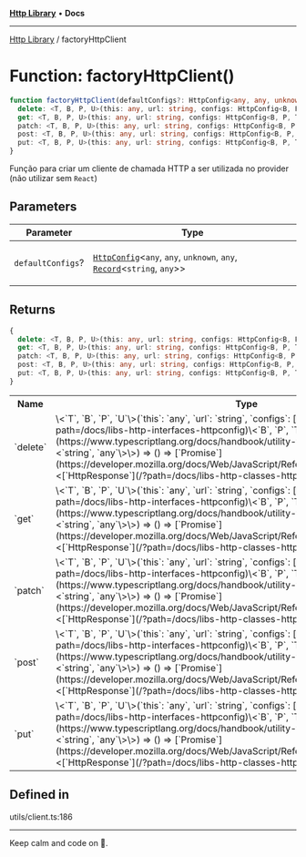 
<Meta title="Libs/Http/functions/factoryHttpClient" />



[**Http Library**](/?path=/docs/libs-http-overview--page) • **Docs**

***

[Http Library](/?path=/docs/libs-http-overview--page) / factoryHttpClient

# Function: factoryHttpClient()

```ts
function factoryHttpClient(defaultConfigs?: HttpConfig<any, any, unknown, any, Record<string, any>>): {
  delete: <T, B, P, U>(this: any, url: string, configs: HttpConfig<B, P, T, U, Record<string, any>>) => () => Promise<HttpResponse<T, B, P, U>>;
  get: <T, B, P, U>(this: any, url: string, configs: HttpConfig<B, P, T, U, Record<string, any>>) => () => Promise<HttpResponse<T, B, P, U>>;
  patch: <T, B, P, U>(this: any, url: string, configs: HttpConfig<B, P, T, U, Record<string, any>>) => () => Promise<HttpResponse<T, B, P, U>>;
  post: <T, B, P, U>(this: any, url: string, configs: HttpConfig<B, P, T, U, Record<string, any>>) => () => Promise<HttpResponse<T, B, P, U>>;
  put: <T, B, P, U>(this: any, url: string, configs: HttpConfig<B, P, T, U, Record<string, any>>) => () => Promise<HttpResponse<T, B, P, U>>;
}
```

Função para criar um cliente de chamada HTTP a ser utilizada no provider (não utilizar sem `React`)

## Parameters

<table>
<thead>
<tr>
<th>Parameter</th>
<th>Type</th>
</tr>
</thead>
<tbody>
<tr>
<td>

`defaultConfigs`?

</td>
<td>

[`HttpConfig`](/?path=/docs/libs-http-interfaces-httpconfig)\<`any`, `any`, `unknown`, `any`, [`Record`](https://www.typescriptlang.org/docs/handbook/utility-types.html#recordkeys-type)\<`string`, `any`\>\>

</td>
</tr>
</tbody>
</table>

## Returns

```ts
{
  delete: <T, B, P, U>(this: any, url: string, configs: HttpConfig<B, P, T, U, Record<string, any>>) => () => Promise<HttpResponse<T, B, P, U>>;
  get: <T, B, P, U>(this: any, url: string, configs: HttpConfig<B, P, T, U, Record<string, any>>) => () => Promise<HttpResponse<T, B, P, U>>;
  patch: <T, B, P, U>(this: any, url: string, configs: HttpConfig<B, P, T, U, Record<string, any>>) => () => Promise<HttpResponse<T, B, P, U>>;
  post: <T, B, P, U>(this: any, url: string, configs: HttpConfig<B, P, T, U, Record<string, any>>) => () => Promise<HttpResponse<T, B, P, U>>;
  put: <T, B, P, U>(this: any, url: string, configs: HttpConfig<B, P, T, U, Record<string, any>>) => () => Promise<HttpResponse<T, B, P, U>>;
}
```

<table>
<tr><th>Name</th><th>Type</th><th>Defined in</th></tr>
<tr></tr>
<tr><td>`delete`</td><td>\<`T`, `B`, `P`, `U`\>(`this`: `any`, `url`: `string`, `configs`: [`HttpConfig`](/?path=/docs/libs-http-interfaces-httpconfig)\<`B`, `P`, `T`, `U`, [`Record`](https://www.typescriptlang.org/docs/handbook/utility-types.html#recordkeys-type)\<`string`, `any`\>\>) => () => [`Promise`](https://developer.mozilla.org/docs/Web/JavaScript/Reference/Global_Objects/Promise)\<[`HttpResponse`](/?path=/docs/libs-http-classes-httpresponse)\<`T`, `B`, `P`, `U`\>\></td><td>utils/client.ts:204</td></tr>
<tr><td>`get`</td><td>\<`T`, `B`, `P`, `U`\>(`this`: `any`, `url`: `string`, `configs`: [`HttpConfig`](/?path=/docs/libs-http-interfaces-httpconfig)\<`B`, `P`, `T`, `U`, [`Record`](https://www.typescriptlang.org/docs/handbook/utility-types.html#recordkeys-type)\<`string`, `any`\>\>) => () => [`Promise`](https://developer.mozilla.org/docs/Web/JavaScript/Reference/Global_Objects/Promise)\<[`HttpResponse`](/?path=/docs/libs-http-classes-httpresponse)\<`T`, `B`, `P`, `U`\>\></td><td>utils/client.ts:188</td></tr>
<tr><td>`patch`</td><td>\<`T`, `B`, `P`, `U`\>(`this`: `any`, `url`: `string`, `configs`: [`HttpConfig`](/?path=/docs/libs-http-interfaces-httpconfig)\<`B`, `P`, `T`, `U`, [`Record`](https://www.typescriptlang.org/docs/handbook/utility-types.html#recordkeys-type)\<`string`, `any`\>\>) => () => [`Promise`](https://developer.mozilla.org/docs/Web/JavaScript/Reference/Global_Objects/Promise)\<[`HttpResponse`](/?path=/docs/libs-http-classes-httpresponse)\<`T`, `B`, `P`, `U`\>\></td><td>utils/client.ts:200</td></tr>
<tr><td>`post`</td><td>\<`T`, `B`, `P`, `U`\>(`this`: `any`, `url`: `string`, `configs`: [`HttpConfig`](/?path=/docs/libs-http-interfaces-httpconfig)\<`B`, `P`, `T`, `U`, [`Record`](https://www.typescriptlang.org/docs/handbook/utility-types.html#recordkeys-type)\<`string`, `any`\>\>) => () => [`Promise`](https://developer.mozilla.org/docs/Web/JavaScript/Reference/Global_Objects/Promise)\<[`HttpResponse`](/?path=/docs/libs-http-classes-httpresponse)\<`T`, `B`, `P`, `U`\>\></td><td>utils/client.ts:192</td></tr>
<tr><td>`put`</td><td>\<`T`, `B`, `P`, `U`\>(`this`: `any`, `url`: `string`, `configs`: [`HttpConfig`](/?path=/docs/libs-http-interfaces-httpconfig)\<`B`, `P`, `T`, `U`, [`Record`](https://www.typescriptlang.org/docs/handbook/utility-types.html#recordkeys-type)\<`string`, `any`\>\>) => () => [`Promise`](https://developer.mozilla.org/docs/Web/JavaScript/Reference/Global_Objects/Promise)\<[`HttpResponse`](/?path=/docs/libs-http-classes-httpresponse)\<`T`, `B`, `P`, `U`\>\></td><td>utils/client.ts:196</td></tr>
</table>

## Defined in

utils/client.ts:186


***

Keep calm and code on 🤘.